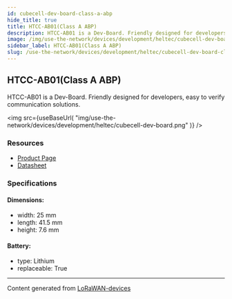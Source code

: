 ```yaml
---
id: cubecell-dev-board-class-a-abp
hide_title: true
title: HTCC-AB01(Class A ABP)
description: HTCC-AB01 is a Dev-Board. Friendly designed for developers, easy to verify communication solutions.
image: /img/use-the-network/devices/development/heltec/cubecell-dev-board.png
sidebar_label: HTCC-AB01(Class A ABP)
slug: /use-the-network/devices/development/heltec/cubecell-dev-board-class-a-abp
---
```



## HTCC-AB01(Class A ABP)

HTCC-AB01 is a Dev-Board. Friendly designed for developers, easy to verify communication solutions.

<img
src={useBaseUrl(
"img/use-the-network/devices/development/heltec/cubecell-dev-board.png"
)}
/>

### Resources

- [Product Page](https://heltec.org/project/htcc-ab01/)
- [Datasheet](https://heltec.org/project/htcc-ab01/#1552557147424-7f1ec-5c652144-e1d6)

### Specifications

#### Dimensions:
- width: 25 mm
- length: 41.5 mm
- height: 7.6 mm
#### Battery: 
- type: Lithium
- replaceable: True



---
Content generated from [LoRaWAN-devices](https://github.com/TheThingsNetwork/lorawan-devices)